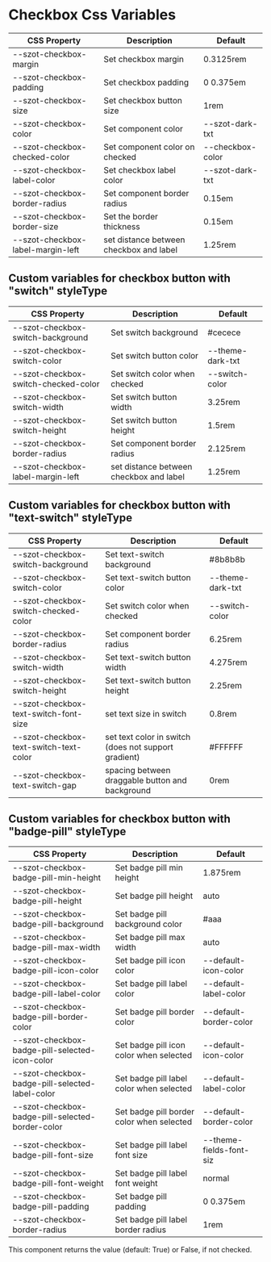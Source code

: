 
<Meta title="Components/form fields/Checkbox/Css Variables" />

# Checkbox Css Variables

| CSS Property                      | Description                             | Default          |
| --------------------------------- | --------------------------------------- | ---------------- |
| --szot-checkbox-margin            | Set checkbox margin                     | 0.3125rem        |
| --szot-checkbox-padding           | Set checkbox padding                    | 0 0.375em        |
| --szot-checkbox-size              | Set checkbox button size                | 1rem             |
| --szot-checkbox-color             | Set component color                     | --szot-dark-txt  |
| --szot-checkbox-checked-color     | Set component color on checked          | --checkbox-color |
| --szot-checkbox-label-color       | Set checkbox label color                | --szot-dark-txt  |
| --szot-checkbox-border-radius     | Set component border radius             | 0.15em           |
| --szot-checkbox-border-size       | Set the border thickness                | 0.15em           |
| --szot-checkbox-label-margin-left | set distance between checkbox and label | 1.25rem          |

## Custom variables for checkbox button with "switch" styleType

| CSS Property                         | Description                             | Default          |
| ------------------------------------ | --------------------------------------- | ---------------- |
| --szot-checkbox-switch-background    | Set switch background                   | #cecece          |
| --szot-checkbox-switch-color         | Set switch button color                 | --theme-dark-txt |
| --szot-checkbox-switch-checked-color | Set switch color when checked           | --switch-color   |
| --szot-checkbox-switch-width         | Set switch button width                 | 3.25rem          |
| --szot-checkbox-switch-height        | Set switch button height                | 1.5rem           |
| --szot-checkbox-border-radius        | Set component border radius             | 2.125rem         |
| --szot-checkbox-label-margin-left    | set distance between checkbox and label | 1.25rem          |

## Custom variables for checkbox button with "text-switch" styleType

| CSS Property                           | Description                                          | Default          |
| -------------------------------------- | ---------------------------------------------------- | ---------------- |
| --szot-checkbox-switch-background      | Set text-switch background                           | #8b8b8b          |
| --szot-checkbox-switch-color           | Set text-switch button color                         | --theme-dark-txt |
| --szot-checkbox-switch-checked-color   | Set switch color when checked                        | --switch-color   |
| --szot-checkbox-border-radius          | Set component border radius                          | 6.25rem          |
| --szot-checkbox-switch-width           | Set text-switch button width                         | 4.275rem         |
| --szot-checkbox-switch-height          | Set text-switch button height                        | 2.25rem          |
| --szot-checkbox-text-switch-font-size  | set text size in switch                              | 0.8rem           |
| --szot-checkbox-text-switch-text-color | set text color in switch (does not support gradient) | #FFFFFF          |
| --szot-checkbox-text-switch-gap        | spacing between draggable button and background      | 0rem             |

## Custom variables for checkbox button with "badge-pill" styleType

| CSS Property                                     | Description                               | Default                 |
| ------------------------------------------------ | ----------------------------------------- | ----------------------- |
| --szot-checkbox-badge-pill-min-height            | Set badge pill min height                 | 1.875rem                |
| --szot-checkbox-badge-pill-height                | Set badge pill height                     | auto                    |
| --szot-checkbox-badge-pill-background            | Set badge pill background color           | #aaa                    |
| --szot-checkbox-badge-pill-max-width             | Set badge pill max width                  | auto                    |
| --szot-checkbox-badge-pill-icon-color            | Set badge pill icon color                 | --default-icon-color    |
| --szot-checkbox-badge-pill-label-color           | Set badge pill label color                | --default-label-color   |
| --szot-checkbox-badge-pill-border-color          | Set badge pill border color               | --default-border-color  |
| --szot-checkbox-badge-pill-selected-icon-color   | Set badge pill icon color when selected   | --default-icon-color    |
| --szot-checkbox-badge-pill-selected-label-color  | Set badge pill label color when selected  | --default-label-color   |
| --szot-checkbox-badge-pill-selected-border-color | Set badge pill border color when selected | --default-border-color  |
| --szot-checkbox-badge-pill-font-size             | Set badge pill label font size            | --theme-fields-font-siz |
| --szot-checkbox-badge-pill-font-weight           | Set badge pill label font weight          | normal                  |
| --szot-checkbox-badge-pill-padding               | Set badge pill padding                    | 0 0.375em               |
| --szot-checkbox-border-radius                    | Set badge pill label border radius        | 1rem                    |

<p>This component returns the value (default: True) or False, if not checked.</p>
